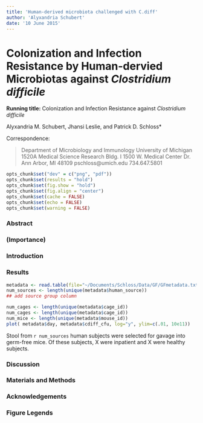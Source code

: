 ```yaml
---
title: 'Human-derived microbiota challenged with C.diff'
author: 'Alyxandria Schubert'
date: '10 June 2015'
---
```


# Colonization and Infection Resistance by Human-dervied Microbiotas against _Clostridium difficile_

**Running title:** Colonization and Infection Resistance against _Clostridium difficile_

Alyxandria M. Schubert, Jhansi Leslie, and Patrick D. Schloss\*

Correspondence:

> Department of Microbiology and Immunology
> University of Michigan
> 1520A Medical Science Research Bldg. I
> 1500 W. Medical Center Dr.
> Ann Arbor, MI 48109
> pschloss@umich.edu
> 734.647.5801

```r
opts_chunk$set("dev" = c("png", "pdf"))
opts_chunk$set(results = "hold")
opts_chunk$set(fig.show = "hold")
opts_chunk$set(fig.align = "center")
opts_chunk$set(cache = FALSE)
opts_chunk$set(echo = FALSE)
opts_chunk$set(warning = FALSE)
```


### Abstract

### (Importance)

### Introduction

### Results


```r

metadata <- read.table(file="~/Documents/Schloss/Data/GF/GFmetadata.txt", header=T, na.strings="NA", stringsAsFactors = FALSE)
num_sources <- length(unique(metadata$human_source)) 
## add source group column 

num_cages <- length(unique(metadata$cage_id))
num_cages <- length(unique(metadata$cage_id))
num_mice <- length(unique(metadata$mouse_id))
plot( metadata$day, metadata$cdiff_cfu, log="y", ylim=c(.01, 10e11))
```


Stool from `r num_sources` human subjects were selected for gavage into germ-free mice. Of these subjects, 
X were inpatient and X were healthy subjects. 

### Discussion

### Materials and Methods

### Acknowledgements

### Figure Legends


